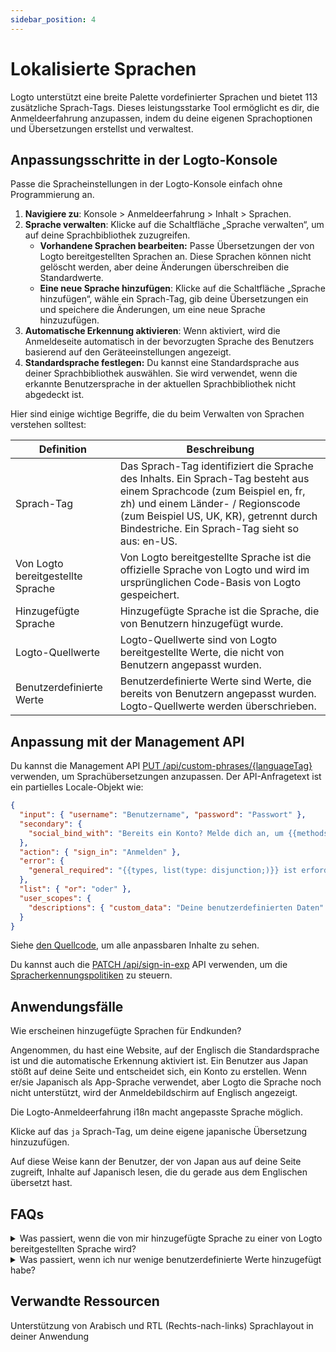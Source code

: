 ```yaml
---
sidebar_position: 4
---
```


# Lokalisierte Sprachen

Logto unterstützt eine breite Palette vordefinierter Sprachen und bietet 113 zusätzliche Sprach-Tags. Dieses leistungsstarke Tool ermöglicht es dir, die Anmeldeerfahrung anzupassen, indem du deine eigenen Sprachoptionen und Übersetzungen erstellst und verwaltest.

## Anpassungsschritte in der Logto-Konsole

Passe die Spracheinstellungen in der Logto-Konsole einfach ohne Programmierung an.

1. **Navigiere zu**: <CloudLink to="/sign-in-experience/content">Konsole > Anmeldeerfahrung > Inhalt > Sprachen</CloudLink>.
2. **Sprache verwalten**: Klicke auf die Schaltfläche „Sprache verwalten“, um auf deine Sprachbibliothek zuzugreifen.
   - **Vorhandene Sprachen bearbeiten:** Passe Übersetzungen der von Logto bereitgestellten Sprachen an. Diese Sprachen können nicht gelöscht werden, aber deine Änderungen überschreiben die Standardwerte.
   - **Eine neue Sprache hinzufügen**: Klicke auf die Schaltfläche „Sprache hinzufügen“, wähle ein Sprach-Tag, gib deine Übersetzungen ein und speichere die Änderungen, um eine neue Sprache hinzuzufügen.
3. **Automatische Erkennung aktivieren**: Wenn aktiviert, wird die Anmeldeseite automatisch in der bevorzugten Sprache des Benutzers basierend auf den Geräteeinstellungen angezeigt.
4. **Standardsprache festlegen:** Du kannst eine Standardsprache aus deiner Sprachbibliothek auswählen. Sie wird verwendet, wenn die erkannte Benutzersprache in der aktuellen Sprachbibliothek nicht abgedeckt ist.

Hier sind einige wichtige Begriffe, die du beim Verwalten von Sprachen verstehen solltest:

| Definition                        | Beschreibung                                                                                                                                                                                                                                            |
| --------------------------------- | ------------------------------------------------------------------------------------------------------------------------------------------------------------------------------------------------------------------------------------------------------- |
| Sprach-Tag                        | Das Sprach-Tag identifiziert die Sprache des Inhalts. Ein Sprach-Tag besteht aus einem Sprachcode (zum Beispiel en, fr, zh) und einem Länder- / Regionscode (zum Beispiel US, UK, KR), getrennt durch Bindestriche. Ein Sprach-Tag sieht so aus: en-US. |
| Von Logto bereitgestellte Sprache | Von Logto bereitgestellte Sprache ist die offizielle Sprache von Logto und wird im ursprünglichen Code-Basis von Logto gespeichert.                                                                                                                     |
| Hinzugefügte Sprache              | Hinzugefügte Sprache ist die Sprache, die von Benutzern hinzugefügt wurde.                                                                                                                                                                              |
| Logto-Quellwerte                  | Logto-Quellwerte sind von Logto bereitgestellte Werte, die nicht von Benutzern angepasst wurden.                                                                                                                                                        |
| Benutzerdefinierte Werte          | Benutzerdefinierte Werte sind Werte, die bereits von Benutzern angepasst wurden. Logto-Quellwerte werden überschrieben.                                                                                                                                 |

## Anpassung mit der Management API

Du kannst die Management API [PUT /api/custom-phrases/\{languageTag\}](https://openapi.logto.io/operation/operation-replacecustomphrase) verwenden, um Sprachübersetzungen anzupassen. Der API-Anfragetext ist ein partielles Locale-Objekt wie:

```json
{
  "input": { "username": "Benutzername", "password": "Passwort" },
  "secondary": {
    "social_bind_with": "Bereits ein Konto? Melde dich an, um {{methods, list(type: disjunction;)}} mit deiner sozialen Identität zu verknüpfen."
  },
  "action": { "sign_in": "Anmelden" },
  "error": {
    "general_required": "{{types, list(type: disjunction;)}} ist erforderlich"
  },
  "list": { "or": "oder" },
  "user_scopes": {
    "descriptions": { "custom_data": "Deine benutzerdefinierten Daten" }
  }
}
```

Siehe [den Quellcode](https://github.com/logto-io/logto/blob/master/packages/phrases-experience/src/locales/en/index.ts), um alle anpassbaren Inhalte zu sehen.

Du kannst auch die [PATCH /api/sign-in-exp](https://openapi.logto.io/group/endpoint-sign-in-experience) API verwenden, um die [Spracherkennungspolitiken](https://openapi.logto.io/operation/operation-getsigninexp#operation-getsigninexp-200-body-application-json-languageinfo) zu steuern.

## Anwendungsfälle

Wie erscheinen hinzugefügte Sprachen für Endkunden?

Angenommen, du hast eine Website, auf der Englisch die Standardsprache ist und die automatische Erkennung aktiviert ist. Ein Benutzer aus Japan stößt auf deine Seite und entscheidet sich, ein Konto zu erstellen. Wenn er/sie Japanisch als App-Sprache verwendet, aber Logto die Sprache noch nicht unterstützt, wird der Anmeldebildschirm auf Englisch angezeigt.

Die Logto-Anmeldeerfahrung i18n macht angepasste Sprache möglich.

Klicke auf das `ja` Sprach-Tag, um deine eigene japanische Übersetzung hinzuzufügen.

Auf diese Weise kann der Benutzer, der von Japan aus auf deine Seite zugreift, Inhalte auf Japanisch lesen, die du gerade aus dem Englischen übersetzt hast.

## FAQs

<details>
  <summary>Was passiert, wenn die von mir hinzugefügte Sprache zu einer von Logto bereitgestellten Sprache wird?</summary>

Neben dem Sprach-Tag auf der linken Seite erscheint ein von Logto bereitgestelltes Tag, und die von dir hinzugefügte Sprache kann nicht mehr entfernt werden. Die geänderten Werte funktionieren weiterhin und ersetzen die ursprünglichen Logto-Werte. Lösche die vom Benutzer bereitgestellten Werte, um die von Logtos Standardkonfiguration bereitgestellten Werte zu verwenden.

</details>

<details>
  <summary>Was passiert, wenn ich nur wenige benutzerdefinierte Werte hinzugefügt habe?</summary>

Was die Endbenutzer sehen, ist das Ergebnis der Zusammenführung der beiden Spalten.
Angenommen, du möchtest nur Anpassungen an einem Teil der ursprünglichen von Logto bereitgestellten Inhalte vornehmen. Der einzige Unterschied zwischen deinem Anmeldebildschirm und dem von Logto bereitgestellten wird die von dir bearbeiteten Schlüssel sein. Der Rest des Inhalts bleibt unverändert.

</details>

## Verwandte Ressourcen

<Url href="https://blog.logto.io/rtl-language-support">
  Unterstützung von Arabisch und RTL (Rechts-nach-links) Sprachlayout in deiner Anwendung
</Url>
